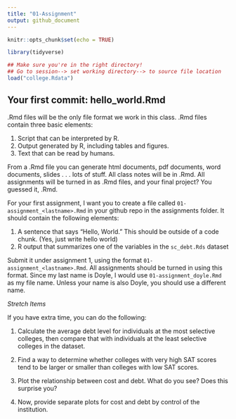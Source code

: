 ```yaml
---
title: "01-Assignment"
output: github_document
---
```


```r
knitr::opts_chunk$set(echo = TRUE)
```


```r
library(tidyverse)
```


```r
## Make sure you're in the right directory!
## Go to session--> set working directory--> to source file location
load("college.Rdata")
```


## Your first commit: hello_world.Rmd

.Rmd files will be the only file format we work in this class. .Rmd files contain three basic elements:

1. Script that can be interpreted by R. 
2. Output generated by R, including tables and figures.  
3. Text that can be read by humans. 

From a .Rmd file you can generate html documents, pdf documents, word documents, slides . . . lots of stuff. All class notes will be in .Rmd. All assignments will be turned in as .Rmd files, and your final project? You guessed it, .Rmd. 

For your first assignment, I want you to create a file called `01-assignment_<lastname>.Rmd` in your github repo in the assignments folder. It should contain the following elements:

1. A sentence that says "Hello, World." This should be outside of a code chunk. (Yes, just write hello world)
2. R output that summarizes one of the variables in the `sc_debt.Rds` dataset

Submit it under assignment 1, using the format `01-assignment_<lastname>.Rmd`. All assignments should be turned in using this format. Since my last name is Doyle, I would use `01-assignment_doyle.Rmd` as my file name. Unless your name is also Doyle, you should use a different name. 


*Stretch Items*

If you have extra time, you can do the following:

1. Calculate the average debt level for individuals at the most selective colleges, then compare that with individuals at the least selective colleges in the dataset. 

2. Find a way to determine whether colleges with very high SAT scores tend to be larger or smaller than colleges with low SAT scores. 

3. Plot the relationship between cost and debt. What do you see? Does this surprise you? 

4. Now, provide separate plots for cost and debt by control of the institution. 
